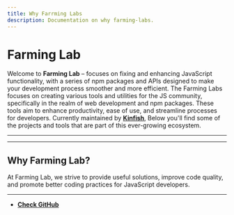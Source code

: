 ```yaml
---
title: Why Farrming Labs
description: Documentation on why farming-labs.
---
```


# Farming Lab

Welcome to **Farming Lab** –  focuses on fixing and enhancing JavaScript functionality, with a series of npm packages and APIs designed to make your development process smoother and more efficient.
The Farming Labs focuses on creating various tools and utilities for the JS community, specifically in the realm of web development and npm packages. These tools aim to enhance productivity, ease of use, and streamline processes for developers.
Currently maintained by [**Kinfish**](https://github.com/Kinfe123), Below you'll find some of the projects and tools that are part of this ever-growing ecosystem.

---
---

## Why Farming Lab?
At Farming Lab, we strive to provide useful solutions, improve code quality, and promote better coding practices for JavaScript developers.

---

- **[Check GitHub](https://github.com/Kinfe123)**
